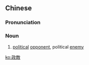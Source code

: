 {{also|政敌}}
==Chinese==
{{zh-forms|s=政敌}}

===Pronunciation===
{{zh-pron
|m=zhèngdí
|c=zing3 dik6
|mn=qz:chèng-tia̍k/xm,zz:chèng-te̍k
|cat=n
}}

===Noun===
{{zh-noun}}

# [[political]] [[opponent]], political [[enemy]]

[[ko:政敵]]
